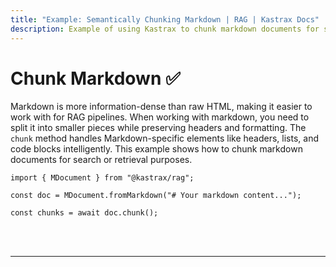 ```yaml
---
title: "Example: Semantically Chunking Markdown | RAG | Kastrax Docs"
description: Example of using Kastrax to chunk markdown documents for search or retrieval purposes.
---
```



# Chunk Markdown ✅

Markdown is more information-dense than raw HTML, making it easier to work with for RAG pipelines. When working with markdown, you need to split it into smaller pieces while preserving headers and formatting. The `chunk` method handles Markdown-specific elements like headers, lists, and code blocks intelligently. This example shows how to chunk markdown documents for search or retrieval purposes.

```tsx copy
import { MDocument } from "@kastrax/rag";

const doc = MDocument.fromMarkdown("# Your markdown content...");

const chunks = await doc.chunk();
```

<br />
<br />
<hr className="dark:border-[#404040] border-gray-300" />
<br />
<br />
<GithubLink
  link={
    "https://github.com/kastrax-ai/kastrax/blob/main/examples/basics/rag/chunk-markdown"
  }
/>
